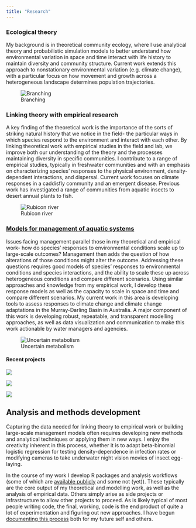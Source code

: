 ```yaml
---
title: "Research"
---
```


### Ecological theory

My background is in theoretical community ecology, where I use analytical theory and probabilistic simulation models to better understand how environmental variation in space and time interact with life history to maintain diversity and community structure. Current work extends this approach to nonstationary environmental variation (e.g. climate change), with a particular focus on how movement and growth across a heterogeneous landscape determines population trajectories.

![Branching](_images/branching.png)

### Linking theory with empirical research

A key finding of the theoretical work is the importance of the sorts of striking natural history that we notice in the field- the particular ways in which species respond to the environment and interact with each other. By linking theoretical work with empirical studies in the field and lab, we improve both our understanding of the theory and the processes maintaining diversity in specific communities. I contribute to a range of empirical studies, typically in freshwater communities and with an emphasis on characterizing species' responses to the physical environment, density-dependent interactions, and dispersal. Current work focuses on climate responses in a caddisfly community and an emergent disease. Previous work has investigated a range of communities from aquatic insects to desert annual plants to fish.

![Rubicon river](_images/rubicon.jpeg)

### [Models for management of aquatic systems](research/management_modeling.qmd)

Issues facing management parallel those in my theoretical and empirical work- how do species' responses to environmental conditions scale up to large-scale outcomes? Management then adds the question of how alterations of those conditions might alter the outcome. Addressing these questions requires good models of species' responses to environmental conditions and species interactions, and the ability to scale these up across heterogeneous conditions and compare different scenarios. Using similar approaches and knowledge from my empirical work, I develop these response models as well as the capacity to scale in space and time and compare different scenarios. My current work in this area is developing tools to assess responses to climate change and climate change adaptations in the Murray-Darling Basin in Australia. A major component of this work is developing robust, repeatable, and transparent modelling approaches, as well as data visualization and communication to make this work actionable by water managers and agencies.

![Uncertain metabolism](_images/fadedUncertainty.png)

#### Recent projects

::: {layout-ncol="3" layout-valign="bottom"}
[![](_images/ewkr.jpg)](https://www.dcceew.gov.au/water/cewo/monitoring/ewkr)

[![](_images/mer.svg)](https://flow-mer.org.au/)

[![](_images/werp.png)](https://getinvolved.mdba.gov.au/murray-darling-water-and-environment-research-program)
:::

## Analysis and methods development

Capturing the data needed for linking theory to empirical work or building large-scale management models often requires developing new methods and analytical techniques or applying them in new ways. I enjoy the creativity inherent in this process, whether it is to adapt beta-binomial logistic regression for testing density-dependence in infection rates or modifying cameras to take underwater night vision movies of insect egg-laying.

In the course of my work I develop R packages and analysis workflows (some of which are [available publicly](github.com/galenholt) and some not (yet)). These typically are the core output of my theoretical and modelling work, as well as the analysis of empirical data. Others simply arise as side projects or infrastructure to allow other projects to proceed. As is likely typical of most people writing code, the final, working, code is the end product of quite a lot of experimentation and figuring out new approaches. I have begun [documenting this process](code_demos.qmd) both for my future self and others.
